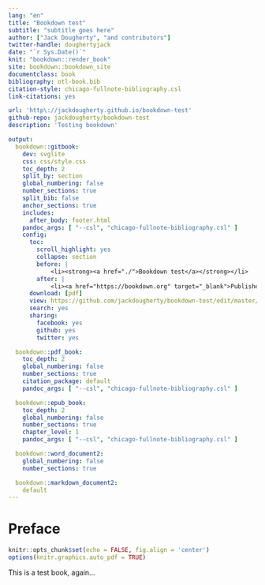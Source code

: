 ```yaml
---
lang: "en"
title: "Bookdown test"
subtitle: "subtitle goes here"
author: ["Jack Dougherty", "and contributors"]
twitter-handle: doughertyjack
date: "`r Sys.Date()`"
knit: "bookdown::render_book"
site: bookdown::bookdown_site
documentclass: book
bibliography: otl-book.bib
citation-style: chicago-fullnote-bibliography.csl
link-citations: yes

url: 'http\://jackdougherty.github.io/bookdown-test'
github-repo: jackdougherty/bookdown-test
description: 'Testing bookdown'

output:
  bookdown::gitbook:
    dev: svglite
    css: css/style.css
    toc_depth: 2
    split_by: section
    global_numbering: false
    number_sections: true
    split_bib: false
    anchor_sections: true
    includes:
      after_body: footer.html
    pandoc_args: [ "--csl", "chicago-fullnote-bibliography.csl" ]
    config:
      toc:
        scroll_highlight: yes
        collapse: section
        before: |
            <li><strong><a href="./">Bookdown test</a></strong></li>
        after: |
            <li><a href="https://bookdown.org" target="_blank">Published with bookdown</a></li>
      download: [pdf]
      view: https://github.com/jackdougherty/bookdown-test/edit/master/%s
      search: yes
      sharing:
        facebook: yes
        github: yes
        twitter: yes

  bookdown::pdf_book:
    toc_depth: 2
    global_numbering: false
    number_sections: true
    citation_package: default
    pandoc_args: [ "--csl", "chicago-fullnote-bibliography.csl" ]

  bookdown::epub_book:
    toc_depth: 2
    global_numbering: false
    number_sections: true
    chapter_level: 1
    pandoc_args: [ "--csl", "chicago-fullnote-bibliography.csl" ]

  bookdown::word_document2:
    global_numbering: false
    number_sections: true

  bookdown::markdown_document2:
    default
---
```

# Preface {-}
<!-- R global options: each R chunk image to display without code (no echo); align centered; display PDF version over JPG/PNG when available -->
```r
knitr::opts_chunk$set(echo = FALSE, fig.align = 'center')
options(knitr.graphics.auto_pdf = TRUE)
```

This is a test book, again...
